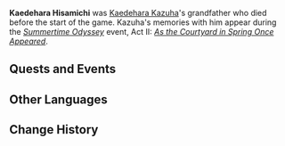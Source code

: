 {{Character Infobox
|type             = Historical
|deceased         = Past
|region           = Inazuma
|affiliation      = Isshin Art
|ancestry         = Kaedehara Clan
|father           = Kaedehara Yoshinori
|child            = Kaedehara Kageharu
|childNote        = Son
|relative         = Kaedehara Kazuha
|relativeNote     = Grandson
}}
'''Kaedehara Hisamichi''' was [[Kaedehara Kazuha]]'s grandfather who died before the start of the game. Kazuha's memories with him appear during the ''[[Summertime Odyssey]]'' event, Act II: ''[[As the Courtyard in Spring Once Appeared (Part 1)|As the Courtyard in Spring Once Appeared]]''.

==Quests and Events==
{{Quest Appearances}}

==Other Languages==
{{Other Languages
|default_hidden = 1
|en      = Kaedehara Hisamichi
|zhs     = 枫原久通
|zhs_rm  = Fēngyuán Jiǔtōng
|zht     = 楓原久通
|zht_rm  = Fēngyuán Jiǔtōng
|ja      = 楓原久通
|ja_rm   = Kaedehara Hisamichi
|ko      = 카에데하라 히사미치
|ko_rm   = Kaedehara Hisamichi
|es      = Kaedehara Hisamichi
|fr      = Kaedehara Hisamichi
|ru      = Каэдэхара Хисамити
|th      = Kaedehara Hisamichi
|vi      = Kaedehara Hisamichi
|de      = Kaedehara Hisamichi
|id      = Kaedehara Hisamichi
|pt      = Kaedehara Hisamichi
}}

==Change History==
{{Change History|2.8}}
<!--
==References==
{{Reflist}}-->